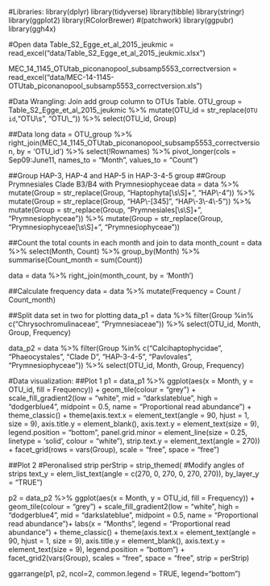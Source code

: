 #Libraries:
library(dplyr)
library(tidyverse)
library(tibble)
library(stringr)
library(ggplot2)
library(RColorBrewer)
#(patchwork)
library(ggpubr)
library(ggh4x)

#Open data
Table_S2_Egge_et_al_2015_jeukmic = read_excel("data/Table_S2_Egge_et_al_2015_jeukmic.xlsx")

MEC_14_1145_OTUtab_piconanopool_subsamp5553_correctversion = read_excel("data/MEC-14-1145-OTUtab_piconanopool_subsamp5553_correctversion.xls")

#Data Wrangling: Join add group column to OTUs Table.
OTU_group = Table_S2_Egge_et_al_2015_jeukmic %>%
  mutate(OTU_id = str_replace(`OTU id`,"OTU\\s", "OTU\\_")) %>% 
  select(OTU_id, Group)

##Data long
data = OTU_group %>%
  right_join(MEC_14_1145_OTUtab_piconanopool_subsamp5553_correctversion,
             by = 'OTU_id') %>% 
  select(!Rownames) %>% 
  pivot_longer(cols = Sep09:June11,
               names_to = "Month",
               values_to = "Count")
               
##Group HAP-3, HAP-4 and HAP-5 in HAP-3-4-5 group
##Group Prymnesiales Clade B3/B4 with Prymnesiophyceae
data = data %>%
  mutate(Group = str_replace(Group, "Haptophyta[\\s\\S]+", "HAP\\-4")) %>% 
  mutate(Group = str_replace(Group, "HAP\\-[345]", "HAP\\-3\\-4\\-5")) %>% 
  mutate(Group = str_replace(Group, "Prymnesiales[\\s\\S]+", "Prymnesiophyceae")) %>%
  mutate(Group = str_replace(Group, "Prymnesiophyceae[\\s\\S]+", "Prymnesiophyceae"))

##Count the total counts in each month and join to data
month_count = data %>% 
  select(Month, Count) %>% 
  group_by(Month) %>% 
  summarise(Count_month = sum(Count))

data = data %>%
  right_join(month_count,
             by = 'Month')

##Calculate frequency
data = data %>% 
  mutate(Frequency = Count / Count_month)

##Split data set in two for plotting
data_p1 = data %>% 
  filter(Group %in% c("Chrysochromulinaceae", "Prymnesiaceae")) %>% 
  select(OTU_id, Month, Group, Frequency)

data_p2 = data %>% 
  filter(Group %in% c("Calcihaptophycidae", "Phaeocystales", "Clade D", "HAP-3-4-5", "Pavlovales", "Prymnesiophyceae")) %>% 
  select(OTU_id, Month, Group, Frequency)

#Data visualization:
##Plot 1
p1 = data_p1 %>% 
  ggplot(aes(x = Month,
             y = OTU_id,
             fill = Frequency)) +
  geom_tile(colour = "grey") +
 scale_fill_gradient2(low = "white",
                      mid = "darkslateblue",
                       high = "dodgerblue4",
                       midpoint = 0.5,
                       name = "Proportional read abundance") +
                       theme_classic() +
                       theme(axis.text.x = element_text(angle = 90, 
                       hjust = 1,
                       size = 9),
                       axis.title.y = element_blank(),
                       axis.text.y = element_text(size = 9),
                       legend.position = "bottom",
                       panel.grid.minor = element_line(size = 0.25,
                       linetype = 'solid',
                       colour = "white"),
                       strip.text.y = element_text(angle = 270)) +
                       facet_grid(rows = vars(Group),
                       scale = "free",
                       space = "free")
  
##Plot 2
#Peronalised strip
perStrip = strip_themed(
#Modify angles of strips
text_y = elem_list_text(angle = c(270, 0, 270, 0, 270, 270)),
by_layer_y = "TRUE")

p2 = data_p2 %>% 
  ggplot(aes(x = Month,
             y = OTU_id,
             fill = Frequency)) +
  geom_tile(colour = "grey") +
  scale_fill_gradient2(low = "white",
                       high = "dodgerblue4",
                       mid = "darkslateblue",
                       midpoint = 0.5,
                       name = "Proportional read abundance")+
                       labs(x = "Months", legend = "Proportional read abundance") +
                       theme_classic() +
                       theme(axis.text.x = element_text(angle = 90, hjust = 1, size = 9),
                       axis.title.y = element_blank(),
                       axis.text.y = element_text(size = 9),
                       legend.position = "bottom") +
                       facet_grid2(vars(Group),
                       scales = "free",
                       space = "free",
                       strip = perStrip)

ggarrange(p1, p2, ncol=2, common.legend = TRUE, legend="bottom")
  
  